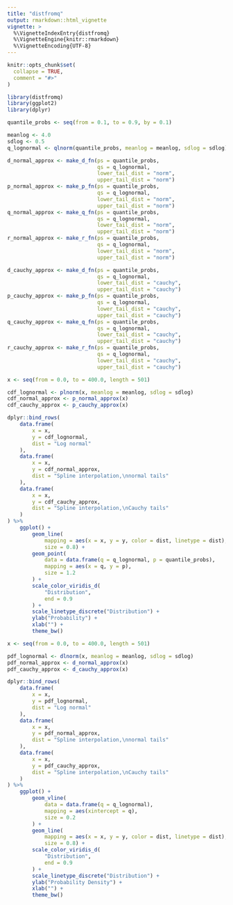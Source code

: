 ```yaml
---
title: "distfromq"
output: rmarkdown::html_vignette
vignette: >
  %\VignetteIndexEntry{distfromq}
  %\VignetteEngine{knitr::rmarkdown}
  %\VignetteEncoding{UTF-8}
---
```


```r
knitr::opts_chunk$set(
  collapse = TRUE,
  comment = "#>"
)
```




```r
library(distfromq)
library(ggplot2)
library(dplyr)
```

```r
quantile_probs <- seq(from = 0.1, to = 0.9, by = 0.1)

meanlog <- 4.0
sdlog <- 0.5
q_lognormal <- qlnorm(quantile_probs, meanlog = meanlog, sdlog = sdlog)

d_normal_approx <- make_d_fn(ps = quantile_probs,
                             qs = q_lognormal,
                             lower_tail_dist = "norm",
                             upper_tail_dist = "norm")
p_normal_approx <- make_p_fn(ps = quantile_probs,
                             qs = q_lognormal,
                             lower_tail_dist = "norm",
                             upper_tail_dist = "norm")
q_normal_approx <- make_q_fn(ps = quantile_probs,
                             qs = q_lognormal,
                             lower_tail_dist = "norm",
                             upper_tail_dist = "norm")
r_normal_approx <- make_r_fn(ps = quantile_probs,
                             qs = q_lognormal,
                             lower_tail_dist = "norm",
                             upper_tail_dist = "norm")

d_cauchy_approx <- make_d_fn(ps = quantile_probs,
                             qs = q_lognormal,
                             lower_tail_dist = "cauchy",
                             upper_tail_dist = "cauchy")
p_cauchy_approx <- make_p_fn(ps = quantile_probs,
                             qs = q_lognormal,
                             lower_tail_dist = "cauchy",
                             upper_tail_dist = "cauchy")
q_cauchy_approx <- make_q_fn(ps = quantile_probs,
                             qs = q_lognormal,
                             lower_tail_dist = "cauchy",
                             upper_tail_dist = "cauchy")
r_cauchy_approx <- make_r_fn(ps = quantile_probs,
                             qs = q_lognormal,
                             lower_tail_dist = "cauchy",
                             upper_tail_dist = "cauchy")
```

```r
x <- seq(from = 0.0, to = 400.0, length = 501)

cdf_lognormal <- plnorm(x, meanlog = meanlog, sdlog = sdlog)
cdf_normal_approx <- p_normal_approx(x)
cdf_cauchy_approx <- p_cauchy_approx(x)

dplyr::bind_rows(
    data.frame(
        x = x,
        y = cdf_lognormal,
        dist = "Log normal"
    ),
    data.frame(
        x = x,
        y = cdf_normal_approx,
        dist = "Spline interpolation,\nnormal tails"
    ),
    data.frame(
        x = x,
        y = cdf_cauchy_approx,
        dist = "Spline interpolation,\nCauchy tails"
    )
) %>%
    ggplot() +
        geom_line(
            mapping = aes(x = x, y = y, color = dist, linetype = dist),
            size = 0.8) +
        geom_point(
            data = data.frame(q = q_lognormal, p = quantile_probs),
            mapping = aes(x = q, y = p),
            size = 1.2
        ) +
        scale_color_viridis_d(
            "Distribution",
            end = 0.9
        ) +
        scale_linetype_discrete("Distribution") +
        ylab("Probability") +
        xlab("") +
        theme_bw()
```


```r
x <- seq(from = 0.0, to = 400.0, length = 501)

pdf_lognormal <- dlnorm(x, meanlog = meanlog, sdlog = sdlog)
pdf_normal_approx <- d_normal_approx(x)
pdf_cauchy_approx <- d_cauchy_approx(x)

dplyr::bind_rows(
    data.frame(
        x = x,
        y = pdf_lognormal,
        dist = "Log normal"
    ),
    data.frame(
        x = x,
        y = pdf_normal_approx,
        dist = "Spline interpolation,\nnormal tails"
    ),
    data.frame(
        x = x,
        y = pdf_cauchy_approx,
        dist = "Spline interpolation,\nCauchy tails"
    )
) %>%
    ggplot() +
        geom_vline(
            data = data.frame(q = q_lognormal),
            mapping = aes(xintercept = q),
            size = 0.2
        ) +
        geom_line(
            mapping = aes(x = x, y = y, color = dist, linetype = dist),
            size = 0.8) +
        scale_color_viridis_d(
            "Distribution",
            end = 0.9
        ) +
        scale_linetype_discrete("Distribution") +
        ylab("Probability Density") +
        xlab("") +
        theme_bw()
```



